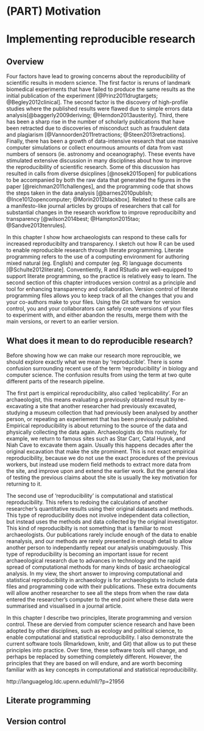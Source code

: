 # (PART) Motivation {-}
  
# Implementing reproducible research
  
## Overview

Four factors have lead to growing concerns about the reproducibility of scientific results in modern science. The first factor is reruns of landmark biomedical experiments that have failed to produce the same results as the initial publication of the experiment [@Prinz2011drugtargets; @Begley2012clinical]. The second factor is the discovery of high-profile studies where the published results were flawed due to simple errors data analysis[@baggerly2009deriving; @Herndon2013austerity]. Third, there has been a sharp rise in the number of scholarly publications that have been retracted due to discoveries of misconduct such as fraudulent data and plagiarism [@Vannoorden2011retractions; @Steen2013retractions]. Finally, there has been a growth of data-intensive research that use massive computer simulations or collect enourmous amounts of data from vast numbers of sensors (ie. astronomy and oceanography). These events have stimulated extensive discussion in many disciplines about how to improve the reproducibility of scientific research. Some of this discussion has resulted in calls from diverse dsicplines [@nosek2015open] for publications to be accompanied by both the raw data that generated the figures in the paper [@reichman2011challenges], and the programming code that shows the steps taken in the data analysis [@barnes2010publish; @Ince1012opencomputer; @Morin2012blackbox]. Related to these calls are a manifesto-like journal articles by groups of researchers that call for substantial changes in the research workflow to improve reproducibilty and transparency [@wilson2014best; @Hampton2015tao; @Sandve2013tenrules].

In this chapter I show how archaeologists can respond to these calls for increased reproducibilty and transparency. I sketch out how R can be used to enable reproducible research through literate programming. Literate programming refers to the use of a computing environment for authoring mixed natural (eg. English) and computer (eg. R) language documents [@Schulte2012literate]. Conventiently, R and RStudio are well-equipped to support literate programming, so the practice is relatively easy to learn. The second section of this chapter introduces version control as a principle and tool for enhancing transparency and collaboration. Version control of literate programming files allows you to keep track of all the changes that you and your co-authors make to your files. Using the Git software for version control, you and your collaborators can safely create versions of your files to experiment with, and either abandon the results, merge them with the main versions, or revert to an earlier version.

## What does it mean to do reproducible research?

Before showing how we can make our research more reproucible, we should explore exactly what we mean by 'reproducible'. There is some confusion surrounding recent use of the term 'reproducibility' in biology and computer science. The confusion results from using the term at two quite different parts of the research pipeline.

The first part is empirical reproducibility, also called 'replicability'. For an archaeologist, this means evaluating a previously obtained result by re-excavating a site that another researcher had previously excavated, studying a museum collection that had previously been analysed by another person, or repeating an experiement that has been previously published. Empirical reproducibility is about returning to the source of the data and physically collecting the data again. Archaeologists do this routinely, for example, we return to famous sites such as Star Carr, Catal Huyuk, and Niah Cave to excavate them again. Usually this happens decades after the original excavation that make the site prominent. This is not exact empirical reproducibility, because we do not use the exact procedures of the previous workers, but instead use modern field methods to extract more data from the site, and improve upon and extend the earlier work. But the general idea of testing the previous claims about the site is usually the key motivation for returning to it. 

The second use of 'reproducibility' is computational and statistical reproducibility. This refers to redoing the calculations of another researcher's quantitative results using their original datasets and methods. This type of reproducibility does not involve independent data collection, but instead uses the methods and data collected by the original investigator. This kind of reproducibilty is not something that is familiar to most archaeologists. Our publications rarely include enough of the data to enable reanalysis, and our methods are rarely presented in enough detail to allow another person to independantly repeat our analysis unabimguously. This type of reproducibility is becoming an important issue for recent archaeological research due to advances in technology and the rapid spread of computational methods for many kinds of basic archaeological analysis. In my view, the short answer to improving  computational and statistical reproducibility in archaeology is for archaeologists to include data files and programming code with their publications. These extra documents will allow another researcher to see all the steps from when the raw data entered the researcher's computer to the end point where these data were summarised and visualised in a journal article. 

In this chapter I describe two principles, literate programming and version control. These are dervied from computer science research and have been adopted by other disciplines, such as ecology and political science, to enable computational and statistical reproducibility. I also demonstrate the current software tools (Rmarkdown, knitr, and Git) that allow us to put these principles into practice. Over time, these software tools will change, and perhaps be replaced by something completely different. However, the principles that they are based on will endure, and are worth becoming familiar with as key concepts in computational and statistical reproducibility. 

http://languagelog.ldc.upenn.edu/nll/?p=21956
 
## Literate programming


## Version control





